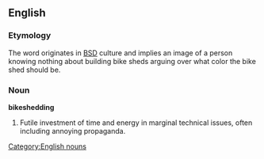 == English ==
=== Etymology ===
The word originates in [[w:BSD|BSD]] culture and implies an image of a person knowing nothing about building bike sheds arguing over what color the bike shed should be.
=== Noun ===
[[Category:English nouns]]
'''bikeshedding'''
# Futile investment of time and energy in marginal technical issues, often including annoying propaganda.